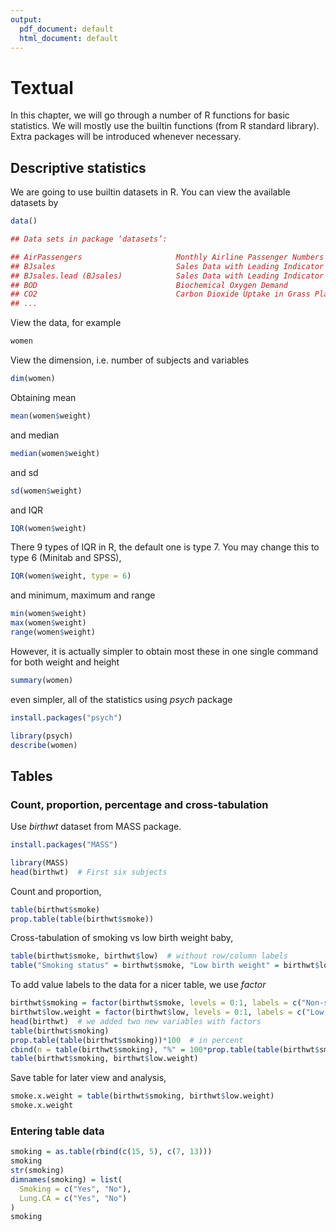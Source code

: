 ```yaml
---
output:
  pdf_document: default
  html_document: default
---
```

# Textual
In this chapter, we will go through a number of R functions for basic statistics. We will mostly use the builtin functions (from R standard library). Extra packages will be introduced whenever necessary.

## Descriptive statistics
We are going to use builtin datasets in R. You can view the available datasets by
```r
data()
```

```r
## Data sets in package ‘datasets’:

## AirPassengers                     Monthly Airline Passenger Numbers 1949-1960
## BJsales                           Sales Data with Leading Indicator
## BJsales.lead (BJsales)            Sales Data with Leading Indicator
## BOD                               Biochemical Oxygen Demand
## CO2                               Carbon Dioxide Uptake in Grass Plants
## ...
```

View the data, for example
```r
women
```
View the dimension, i.e. number of subjects and variables
```r
dim(women)
```

Obtaining mean
```r
mean(women$weight)
```
and median
```r
median(women$weight)
```
and sd
```r
sd(women$weight)
```
and IQR
```r
IQR(women$weight)
```
There 9 types of IQR in R, the default one is type 7. You may change this to type 6 (Minitab and SPSS),
```r
IQR(women$weight, type = 6)
```
and minimum, maximum and range
```r
min(women$weight)
max(women$weight)
range(women$weight)
```

However, it is actually simpler to obtain most these in one single command for both weight and height
```r
summary(women)
```
even simpler, all of the statistics using *psych* package
```r
install.packages("psych")
```

```r
library(psych)
describe(women)
```



## Tables

### Count, proportion, percentage and cross-tabulation
Use *birthwt* dataset from MASS package.
```r
install.packages("MASS")
```

```r
library(MASS)
head(birthwt)  # First six subjects
```

Count and proportion,
```r
table(birthwt$smoke)
prop.table(table(birthwt$smoke))
```

Cross-tabulation of smoking vs low birth weight baby,
```r
table(birthwt$smoke, birthwt$low)  # without row/column labels
table("Smoking status" = birthwt$smoke, "Low birth weight" = birthwt$low)  # with row/column labels
```
To add value labels to the data for a nicer table, we use *factor*
```r
birthwt$smoking = factor(birthwt$smoke, levels = 0:1, labels = c("Non-smoker", "Smoker"))
birthwt$low.weight = factor(birthwt$low, levels = 0:1, labels = c("Low <2.5kg", "Normal >2.5kg"))
head(birthwt)  # we added two new variables with factors
table(birthwt$smoking)
prop.table(table(birthwt$smoking))*100  # in percent
cbind(n = table(birthwt$smoking), "%" = 100*prop.table(table(birthwt$smoking)))  # using cbind
table(birthwt$smoking, birthwt$low.weight)
```
Save table for later view and analysis,
```r
smoke.x.weight = table(birthwt$smoking, birthwt$low.weight)
smoke.x.weight
```

### Entering table data
```r
smoking = as.table(rbind(c(15, 5), c(7, 13)))
smoking
str(smoking)
dimnames(smoking) = list(
  Smoking = c("Yes", "No"),
  Lung.CA = c("Yes", "No")
)
smoking
```
